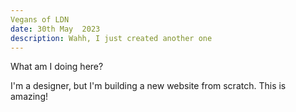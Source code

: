 ```yaml
---
Vegans of LDN
date: 30th May  2023
description: Wahh, I just created another one
---
```


What am I doing here?

I'm a designer, but I'm building a new website from scratch. This is amazing!
